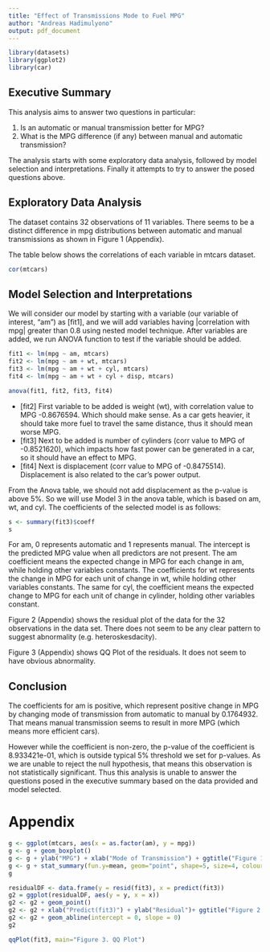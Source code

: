 ```yaml
---
title: "Effect of Transmissions Mode to Fuel MPG"
author: "Andreas Hadimulyono"
output: pdf_document
---
```


``` r
library(datasets)
library(ggplot2)
library(car)
```

## Executive Summary

This analysis aims to answer two questions in particular:

1. Is an automatic or manual transmission better for MPG?
2. What is the MPG difference (if any) between manual and automatic transmission?

The analysis starts with some exploratory data analysis, followed by model selection and interpretations. Finally it attempts to try to answer the posed questions above.

## Exploratory Data Analysis

The dataset contains 32 observations of 11 variables. There seems to be a distinct difference in mpg distributions between automatic and manual transmissions as shown in Figure 1 (Appendix).

The table below shows the correlations of each variable in mtcars dataset.

``` r
cor(mtcars)
```

## Model Selection and Interpretations

We will consider our model by starting with a variable (our variable of interest, "am") as [fit1], and we will add variables having |correlation with mpg| greater than 0.8 using nested model technique. After variables are added, we run ANOVA function to test if the variable should be added.

``` r
fit1 <- lm(mpg ~ am, mtcars)
fit2 <- lm(mpg ~ am + wt, mtcars)
fit3 <- lm(mpg ~ am + wt + cyl, mtcars)
fit4 <- lm(mpg ~ am + wt + cyl + disp, mtcars)
```

``` r
anova(fit1, fit2, fit3, fit4)
```

- [fit2] First variable to be added is weight (wt), with correlation value to MPG -0.8676594. Which should make sense. As a car gets heavier, it should take more fuel to travel the same distance, thus it should mean worse MPG.
- [fit3] Next to be added is number of cylinders (corr value to MPG of -0.8521620), which impacts how fast power can be generated in a car, so it should have an effect to MPG.
- [fit4] Next is displacement (corr value to MPG of -0.8475514). Displacement is also related to the car's power output.

From the Anova table, we should not add displacement as the p-value is above 5%. So we will use Model 3 in the anova table, which is based on am, wt, and cyl. The coefficients of the selected model is as follows:


``` r
s <- summary(fit3)$coeff
s
```

For am, 0 represents automatic and 1 represents manual. The intercept is the predicted MPG value when all predictors are not present. The am coefficient means the expected change in MPG for each change in am, while holding other variables constants. The coefficients for wt represents the change in MPG for each unit of change in wt, while holding other variables constants. The same for cyl, the coefficient means the expected change to MPG for each unit of change in cylinder, holding other variables constant.

Figure 2 (Appendix) shows the residual plot of the data for the 32 observations in the data set. There does not seem to be any clear pattern to suggest abnormality (e.g. heteroskesdacity).

Figure 3 (Appendix) shows QQ Plot of the residuals. It does not seem to have obvious abnormality.

## Conclusion

The coefficients for am is positive, which represent positive change in MPG by changing mode of transmission from automatic to manual by 0.1764932. That means manual transmission seems to result in more MPG (which means more efficient cars).

However while the coefficient is non-zero, the p-value of the coefficient is 8.933421e-01, which is outside typical 5% threshold we set for p-values. As we are unable to reject the null hypothesis, that means this observation is not statistically significant. Thus this analysis is unable to answer the questions posed in the executive summary based on the data provided and model selected.


\newpage

# Appendix

``` r
g <- ggplot(mtcars, aes(x = as.factor(am), y = mpg))
g <- g + geom_boxplot()
g <- g + ylab("MPG") + xlab("Mode of Transmission") + ggtitle("Figure 1. Comparison of Mode of Transmission Effect on MPG \n(Red Point Represents the Mean)")
g <- g + stat_summary(fun.y=mean, geom="point", shape=5, size=4, colour="red")
g
```


``` r
residualDF <- data.frame(y = resid(fit3), x = predict(fit3))
g2 = ggplot(residualDF, aes(y = y, x = x))
g2 <- g2 + geom_point()
g2 <- g2 + xlab("Predict(fit3)") + ylab("Residual")+ ggtitle("Figure 2. Residual Plot")
g2 <- g2 + geom_abline(intercept = 0, slope = 0)
g2

```

``` r
qqPlot(fit3, main="Figure 3. QQ Plot")

```


